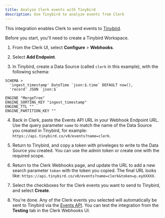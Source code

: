 ```yaml
---
title: Analyze Clerk events with Tinybird
description: Use Tinybird to analyze events from Clerk
---
```


This integration enables Clerk to send events to [Tinybird](https://tinybird.co).

Before you start, you'll need to create a Tinybird Workspace.

1. From the Clerk UI, select **Configure** > **Webhooks**.
   
2. Select **Add Endpoint**.

3. In Tinybird, create a Data Source (called `clerk` in this example), with the following schema:

```tb {% title = 'Data Source schema for Clerk events %}
SCHEMA >
  'ingest_timestamp' DateTime `json:$.time` DEFAULT now(),
  'record' JSON `json:$`

ENGINE "MergeTree"
ENGINE_SORTING_KEY "ingest_timestamp"
ENGINE_TTL ""
ENGINE_PARTITION_KEY ""
```

4. Back in Clerk, paste the Events API URL in your Webhook Endpoint URL. Use the query parameter `name` to match the name of the Data Source you created in Tinybird, for example: `https://api.tinybird.co/v0/events?name=clerk`.

5. Return to Tinybird, and copy a token with priveleges to write to the Data Source you created. You can use the admin token or create one with the required scope.

6. Return to the Clerk Webhooks page, and update the URL to add a new search parameter `token` with the token you copied. The final URL looks like: `https://api.tinybird.co/v0/events?name=clerk&token=p.eyXXXXX`.

7. Select the checkboxes for the Clerk events you want to send to Tinybird, and select **Create**.

8. You're done. Any of the Clerk events you selected will automatically be sent to Tinybird via the [Events API](/ingest/events-api). You can test the integration from the **Testing** tab in the Clerk Webhooks UI. 